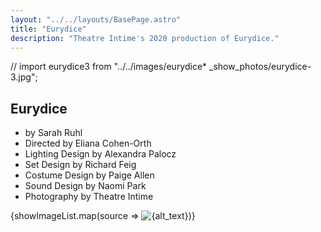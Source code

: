 ```yaml
---
layout: "../../layouts/BasePage.astro"
title: "Eurydice"
description: "Theatre Intime's 2020 production of Eurydice."
---
```



// import eurydice3 from "../../images/eurydice* _show_photos/eurydice-3.jpg";



## Eurydice
    
* by <OutsideLink link="https://www.sarahruhlplaywright.com/" > Sarah Ruhl </OutsideLink>
* Directed by Eliana Cohen-Orth
* Lighting Design by Alexandra Palocz
* Set Design by Richard Feig
* Costume Design by <OutsideLink link="https://www.paigeelizabethallen.com/about"> Paige Allen </OutsideLink>
* Sound Design by <OutsideLink link="https://www.instagram.com/muchadoaboutnaomi/"> Naomi Park </OutsideLink>
* Photography by <OutsideLink link="https://www.theatreintime.org/" > Theatre Intime </OutsideLink>

{showImageList.map(source => <img src={source.src} alt={alt_text} key={source}/>)}

